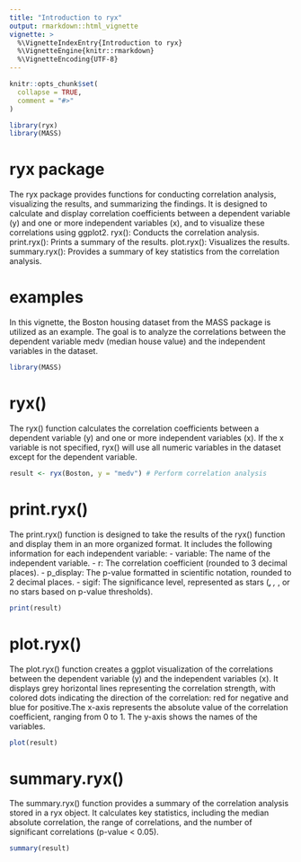 ```yaml
---
title: "Introduction to ryx"
output: rmarkdown::html_vignette
vignette: >
  %\VignetteIndexEntry{Introduction to ryx}
  %\VignetteEngine{knitr::rmarkdown}
  %\VignetteEncoding{UTF-8}
---
```


```r
knitr::opts_chunk$set(
  collapse = TRUE,
  comment = "#>"
)
```

```r
library(ryx)
library(MASS)
```


# ryx package
The ryx package provides functions for conducting correlation analysis, visualizing the results, and summarizing the findings. It is designed to calculate and display correlation coefficients between a dependent variable (y) and one or more independent variables (x), and to visualize these correlations using ggplot2.
ryx(): Conducts the correlation analysis.
print.ryx(): Prints a  summary of the results.
plot.ryx(): Visualizes the  results.
summary.ryx(): Provides a summary of key statistics from the correlation analysis.

# examples
In this vignette, the Boston housing dataset from the MASS package is utilized as an example. The goal is to analyze the correlations between the dependent variable medv (median house value) and the independent variables in the dataset.
```r
library(MASS)
```


# ryx()
The ryx() function calculates the correlation coefficients between a dependent variable (y) and one or more independent variables (x). If the x variable is not specified, ryx() will use all numeric variables in the dataset except for the dependent variable.
```r
result <- ryx(Boston, y = "medv") # Perform correlation analysis
```

# print.ryx()
The print.ryx() function is designed to take the results of the ryx() function and display them in an more organized format. It includes the following information for each independent variable: 
- variable: The name of the independent variable.
- r: The correlation coefficient (rounded to 3 decimal places).
- p_display: The p-value formatted in scientific notation, rounded to 2 decimal places.
- sigif: The significance level, represented as stars (***, **, *, or no stars based on p-value thresholds).
```r
print(result)
```


# plot.ryx()
The plot.ryx() function creates a ggplot visualization of the correlations between the dependent variable (y) and the independent variables (x). It displays grey horizontal lines representing the correlation strength, with colored dots indicating the direction of the correlation: red for negative and blue for positive.The x-axis represents the absolute value of the correlation coefficient, ranging from 0 to 1. The y-axis shows the names of the variables.
```r
plot(result) 
```


# summary.ryx()
The summary.ryx() function provides a summary of the correlation analysis stored in a ryx object. It calculates key statistics, including the median absolute correlation, the range of correlations, and the number of significant correlations (p-value < 0.05).
```r
summary(result)
```

